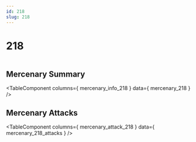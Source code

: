 ```yaml
---
id: 218
slug: 218
---
```



# 218

<div style = {{ display: "flex" }}>
    <Image img={require('@site/static/img/mercenaries/illust/thum_char_view_n_218.jpg')}/>
    
</div>

## Mercenary Summary

<TableComponent
  columns={ mercenary_info_218 }
  data={ mercenary_218 }
/>

## Mercenary Attacks

<TableComponent
  columns={ mercenary_attack_218 }
  data={ mercenary_218_attacks }
/>